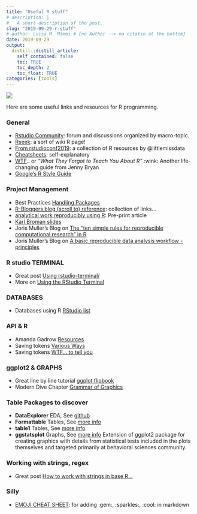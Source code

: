 ```yaml
---
title: "Useful R stuff"
# description: |
#   A short description of the post.
slug: "2019-09-29-r-stuff"
# author: Luisa M. Mimmi # {no Author --> no citatin at the bottom}
date: 2019-09-29
output:
  distill::distill_article:
    self_contained: false
    toc: TRUE
    toc_depth: 2
    toc_float: TRUE
categories: [tools]
---
```


![](dilbertprogramming.png) 

<!-- <img src="Rcupcake.jpg" width="40%"> -->

Here are some useful links and resources for R programming. 


### General

+ [Rstudio Community](https://community.rstudio.com/): forum and discussions organized by macro-topic.
+ [Rseek](https://rseek.org/): a sort of wiki R page!
+ [From rstudioconf2019](https://www.littlemissdata.com/blog/rstudioconf2019): a collection of R resources by @littlemissdata
+ [Cheatsheets](https://www.rstudio.com/resources/cheatsheets/): self-explanatory
+ [WTF](https://whattheyforgot.org/).. or _"What They Forgot to Teach You About R"_ :wink: Another life-changing guide from Jenny Bryan 
+ [Google's R Style Guide](https://google.github.io/styleguide/Rguide.xml) 


### Project Management 

+ Best Practices [Handling Packages](https://blog.revolutionanalytics.com/2015/11/r-projects.html)
+ [R-Bloggers blog (scroll to) reference](https://www.r-bloggers.com/%F0%9F%93%81-project-oriented-workflow/): collection of links...
+ [analytical work reproducibly using R](https://peerj.com/preprints/3192.pdf): Pre-print article
+ [Karl Broman slides](http://kbroman.org/Tools4RR/assets/lectures/06_org_eda_withnotes.pdf)
+ Joris Muller's Blog on [The "ten simple rules for reproducible computational research" in R](http://blog.jom.link/ten_rules_reproductible_research.html)
+ Joris Muller's Blog on [A basic reproducible data analysis workflow - principles](http://blog.jom.link/reproducible_analysis_my_principles.html)



### R studio TERMINAL 

+ Great post [Using rstudio-terminal/](https://jozefhajnala.gitlab.io/r/r905-rstudio-terminal/)
+ More on [Using the RStudio Terminal](https://support.rstudio.com/hc/en-us/articles/115010737148-Using-the-RStudio-Terminal)

### DATABASES

+ Databases using R [RStudio list](https://db.rstudio.com/)

### API & R 

+ Amanda Gadrow [Resources](https://github.com/ajmcoqui/webAPIsR)
+ Saving tokens [Various Ways](https://blog.revolutionanalytics.com/2015/11/how-to-store-and-use-authentication-details-with-r.html)
+ Saving tokens [WTF... to tell you](https://whattheyforgot.org/r-startup.html#rprofile)

### ggplot2 & GRAPHS

+ Great line by line tutorial [ggplot flipbook](https://evamaerey.github.io/ggplot_flipbook/)
+ Modern Dive Chapter [Grammar of Graphics](https://moderndive.com/3-viz.html#grammarofgraphics)



### Table Packages to discover

+ **DataExplorer** EDA,  See [github](https://cran.r-project.org/web/packages/DataExplorer/vignettes/dataexplorer-intro.html)
+ **Formattable** Tables,  See [more info](https://www.littlemissdata.com/blog/prettytables)
+ **table1** Tables,  See [more info](https://cran.r-project.org/web/packages/table1/vignettes/table1-examples.html)
+ **ggstatsplot** Graphs, See [more info](https://github.com/IndrajeetPatil/ggstatsplot) 
Extension of ggplot2 package for creating graphics with details from statistical tests included in the plots themselves and targeted primarily at behavioral sciences community.



### Working with strings, regex

+ Great post [How to work with strings in base R...](https://jozefhajnala.gitlab.io/r/r007-string-manipulation/)



### Silly 

+ [EMOJI CHEAT SHEET](https://www.webfx.com/tools/emoji-cheat-sheet/): for adding :gem:, :sparkles:, :cool: in markdown 
